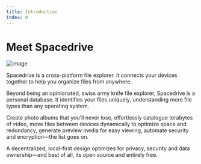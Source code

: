 ```yaml
---
title: Introduction
index: 0
---
```


# Meet Spacedrive

![image](/app-ui-explorer.webp)

Spacedrive is a cross-platform file explorer. It connects your devices together to help you organize files from anywhere.

Beyond being an opinionated, swiss army knife file explorer, Spacedrive is a personal database. It identifies your files uniquely, understanding more file types than any operating system.

Create photo albums that you'll never lose, effortlessly catalogue terabytes of video, move files between devices dynamically to optimize space and redundancy, generate preview media for easy viewing, automate security and encryption—the list goes on.

A decentralized, local-first design optimizes for privacy, security and data ownership—and best of all, its open source and entirely free.

<Notice
	type="note"
	text="Spacedrive is not yet released, these docs are a work in progress. Check out our [roadmap](/roadmap) to see a timeline leading to release!"
/>
